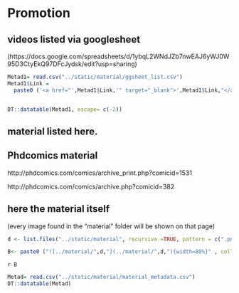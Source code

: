 # Promotion

## videos listed via googlesheet 
(https://docs.google.com/spreadsheets/d/1ybqL2WNdJZb7nwEAJ6yWJ0W95D3CtyEkQ97DFcJydsk/edit?usp=sharing)

```r
Metad1= read.csv("../static/material/ggsheet_list.csv")
Metad1$Link = 
  paste0 ('<a href="',Metad1$Link,'" target="_blank">',Metad1$Link,"</a>")


DT::datatable(Metad1, escape= c(-2))
```


## material listed here. 


## Phdcomics material

http://phdcomics.com/comics/archive_print.php?comicid=1531

http://phdcomics.com/comics/archive.php?comicid=382

## here the material itself

(every image found in the "material" folder will be shown on that page)

```r

d <- list.files("../static/material", recursive =TRUE, pattern = c(".png", ".jpg"))

B<- paste0 ("![../material/",d,"](../material/",d,"){width=80%}" , collapse = "\n")

```



`r B` 

```r
Metad= read.csv("../static/material/material_metadata.csv")
DT::datatable(Metad)
```

